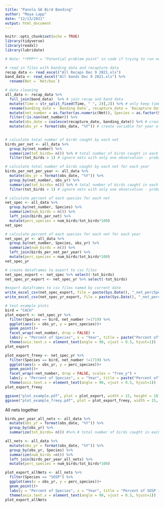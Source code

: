```yaml
---
title: "Panola GA Bird Banding"
author: "Maya Lapp"
date: "12/13/2021"
output: html_document
---
```


```r
knitr::opts_chunk$set(echo = TRUE)
library(tidyverse)
library(readxl)
library(lubridate)

# Note: **PPP** = "Potential problem point" in code if trying to run new data 
```

```r
# read in files with banding data and recapture data 
recap_data <- read_excel("All Recaps Dec 9 2021.xls") 
band_data <- read_excel("All bands Dec 9 2021.xls") %>% 
  rename(Net = `Net/box`)

# data cleaning
all_data <- recap_data %>% 
  full_join(band_data)  %>% # join recap and band data 
  mutate(Time = str_split_fixed(Time, " ", 2)[,2]) %>% # only keep time (not [incorrect] date) **PPP**
  rename(banding_date = `Banding Date`, recapture_date = `Recapture Date`, how_captured = `How Captured`, band_number = `Band Number`, wing_chord = `Wing Chord`) %>%  # rename columns without spaces
  mutate(net_number = as.factor(as.numeric(Net)), Species = as.factor(Species)) %>% # only keep number for nets; change species to factor 
  filter(!is.nan(net_number)) %>% 
  mutate(obs_date = coalesce(recapture_date, banding_date)) %>% # create variable for data of observation (banding date if first time captured, otherwise recapture date)
  mutate(obs_yr = format(obs_date, "%Y")) # create variable for year of observation
 


```

```r
# calculate total number of birds caught by each net
birds_per_net <- all_data %>% 
  group_by(net_number) %>% 
  summarize(tot_birds= n()) %>% # total number of birds caught in each net
  filter(tot_birds > 1) # ignore nets with only one observation - probably typo **PPP** 

# calculate total number of birds caught by each net for each year 
birds_per_net_per_year <- all_data %>% 
  mutate(obs_yr = format(obs_date, "%Y")) %>% 
  group_by(net_number, obs_yr) %>% 
  summarize(tot_birds= n()) %>% # total number of birds caught in each net each year
  filter(tot_birds > 1) # ignore nets with only one observation - probably typo **PPP** 

# calculate percent of each species for each net 
net_spec <- all_data %>% 
  group_by(net_number, Species) %>% 
  summarize(num_birds = n()) %>% 
  left_join(birds_per_net) %>% 
  mutate(perc_species = num_birds/tot_birds*100) 
net_spec

# calculate percent of each species for each net for each year 
net_spec_yr <- all_data %>% 
  group_by(net_number, Species, obs_yr) %>% 
  summarize(num_birds = n()) %>% 
  left_join(birds_per_net_per_year) %>% 
  mutate(perc_species = num_birds/tot_birds*100)
net_spec_yr

# create dataframes to export to csv files
net_spec_export <- net_spec %>% select(-tot_birds)
net_spec_yr_export <- net_spec_yr %>% select(-tot_birds)

#export dataframes to csv files named by current date 
write_excel_csv(net_spec_export, file = paste(Sys.Date(), "_net_percSpecies", ".csv", sep = ""))
write_excel_csv(net_spec_yr_export, file = paste(Sys.Date(), "_net_percSpecies_yr", ".csv", sep =""))

```


```r
# test example plots 
bird = "CACH"
plot_export <- net_spec_yr %>% 
  filter(Species == bird, net_number !=1719) %>% 
  ggplot(aes(x = obs_yr, y = perc_species))+ 
  geom_point()+
  facet_wrap(~net_number, drop = FALSE) + 
  labs(y = "Percent of Species", x = "Year", title = paste("Percent of", bird, "in nets over time"))+
  theme(axis.text.x = element_text(angle = 90, vjust = 0.5, hjust=1))
plot_export

plot_export_freey <- net_spec_yr %>% 
  filter(Species == bird, net_number !=1719) %>% 
  ggplot(aes(x = obs_yr, y = perc_species))+ 
  geom_point()+
  facet_wrap(~net_number, drop = FALSE, scales = "free_y") + 
  labs(y = "Percent of Species", x = "Year", title = paste("Percent of", bird, "in nets over time"))+
  theme(axis.text.x = element_text(angle = 90, vjust = 0.5, hjust=1))
plot_export_freey

ggsave("plot_example.pdf", plot = plot_export, width = 15, height = 10)
ggsave("plot_example_freey.pdf", plot = plot_export_freey, width = 15, height = 10)
```


All nets together 
```r
birds_per_year_all_nets <- all_data %>% 
  mutate(obs_yr = format(obs_date, "%Y")) %>% 
  group_by(obs_yr) %>% 
  summarize(tot_birds= n()) #%>% # total number of birds caught in each net

all_nets <- all_data %>% 
  mutate(obs_yr = format(obs_date, "%Y")) %>% 
  group_by(obs_yr, Species) %>% 
  summarize(num_birds =n()) %>% 
  left_join(birds_per_year_all_nets) %>% 
  mutate(perc_species = num_birds/tot_birds*100) 

plot_export_allNets <- all_nets %>% 
  filter(Species == "SOSP") %>% 
  ggplot(aes(x = obs_yr, y = perc_species))+ 
  geom_point()+
  labs(y = "Percent of Species", x = "Year", title = "Percent of SOSP in nets over time")+
  theme(axis.text.x = element_text(angle = 90, vjust = 0.5, hjust=1))
plot_export_allNets
```


